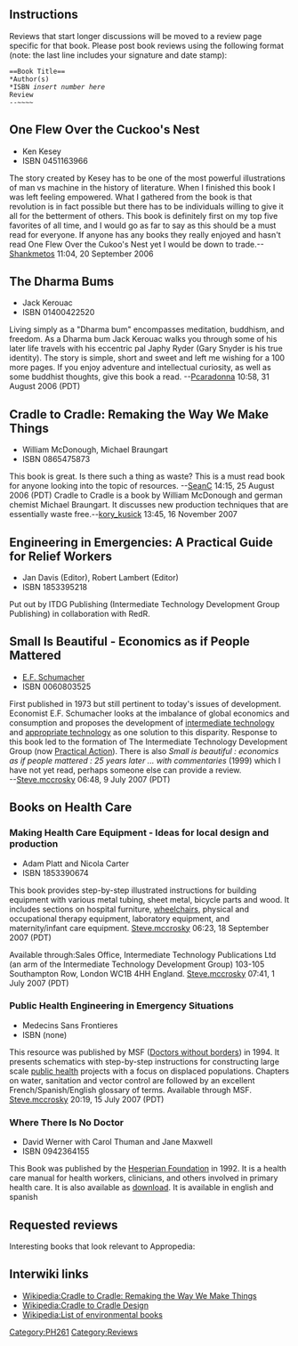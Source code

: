 ==Instructions==
Reviews that start longer discussions will be moved to a review page specific for that book.  Please post book reviews using the following format (note: the last line includes your signature and date stamp):
 <nowiki>==Book Title==</nowiki>
 *Author(s)
 *ISBN ''insert number here''
 Review
 <nowiki>--~~~~</nowiki>

==One Flew Over the Cuckoo's Nest==
*Ken Kesey
*ISBN 0451163966
The story created by Kesey has to be one of the most powerful illustrations of man vs machine in the history of literature. When I finished this book I was left feeling empowered. What I gathered from the book is that revolution is in fact possible but there has to be individuals willing to give it all for the betterment of others.  This book is definitely first on my top five favorites of all time, and I would go as far to say as this should be a must read for everyone. If anyone has any books they really enjoyed and hasn't read One Flew Over the Cukoo's Nest yet I would be down to trade.--[[User:Shankmetos|Shankmetos]] 11:04, 20 September 2006

==The Dharma Bums==
*Jack Kerouac
*ISBN 01400422520
Living simply as a "Dharma bum" encompasses meditation, buddhism, and freedom.  As a Dharma bum Jack Kerouac walks you through some of his later life travels with his eccentric pal Japhy Ryder (Gary Snyder is his true identity).  The story is simple, short and sweet and left me wishing for  a 100 more pages.  If you enjoy adventure and intellectual curiosity, as well as some buddhist thoughts, give this book a read. 
--[[User:Pcaradonna|Pcaradonna]] 10:58, 31 August 2006 (PDT)
 
==Cradle to Cradle: Remaking the Way We Make Things==
*William McDonough, Michael Braungart
*ISBN 0865475873
This book is great.  Is there such a thing as waste?  This is a must read book for anyone looking into the topic of resources.
--[[user:SeanC|SeanC]] 14:15, 25 August 2006 (PDT)
Cradle to Cradle is a book by William McDonough and german chemist Michael Braungart. It discusses new production techniques that are essentially waste free.--[[user:kory_kusick|kory_kusick]] 13:45, 16 November 2007
[[Category:PH261]]

==Engineering in Emergencies: A Practical Guide for Relief Workers==
* Jan Davis (Editor), Robert Lambert (Editor) 
* ISBN 1853395218
Put out by ITDG Publishing (Intermediate Technology Development Group Publishing) in collaboration with RedR.

==Small Is Beautiful - Economics as if People Mattered==
*[[E.F. Schumacher]]{{w|E.F. Schumacher}}
*ISBN 0060803525
First published in 1973 but still pertinent to today's issues of development. Economist E.F. Schumacher looks at the imbalance of global economics and consumption and proposes the development of [[intermediate technology]] and [[appropriate technology]] as one solution to this disparity. Response to this book led to the formation of The Intermediate Technology Development Group (now [[Practical Action]]{{w|Practical Action}}). There is also ''Small is beautiful : economics as if people mattered : 25 years later ... with commentaries'' (1999) which I have not yet read, perhaps someone else can provide a review.<br>
--[[User:Steve.mccrosky|Steve.mccrosky]] 06:48, 9 July 2007 (PDT)

==Books on Health Care==

===Making Health Care Equipment - Ideas for local design and production ===
*Adam Platt and Nicola Carter
*ISBN 1853390674 
This book provides step-by-step illustrated instructions for building equipment with various metal tubing, sheet metal, bicycle parts and wood. It includes sections on hospital furniture, [[wheelchairs]], physical and occupational therapy equipment, laboratory equipment, and maternity/infant care equipment. [[User:Steve.mccrosky|Steve.mccrosky]] 06:23, 18 September 2007 (PDT)

Available through:Sales Office, Intermediate Technology Publications Ltd (an arm of the Intermediate Technology Development Group) 103-105 Southampton Row, London WC1B 4HH England.
[[User:Steve.mccrosky|Steve.mccrosky]] 07:41, 1 July 2007 (PDT)

===Public Health Engineering in Emergency Situations===
*Medecins Sans Frontieres
*ISBN (none)
This resource was published by MSF ([[Doctors without borders]]{{w|Doctors without borders}}) in 1994. It presents schematics with step-by-step instructions for constructing large scale [[public health]] projects with a focus on displaced populations. Chapters on water, sanitation and vector control are followed by an excellent French/Spanish/English glossary of terms. Available through MSF. [[User:Steve.mccrosky|Steve.mccrosky]] 20:19, 15 July 2007 (PDT)

===Where There Is No Doctor===
*David Werner with Carol Thuman and Jane Maxwell
*ISBN 0942364155
This Book was published by the [http://www.hesperian.org/ Hesperian Foundation] in 1992. It is a health care manual for health workers, clinicians, and others involved in primary health care. It is 
also available as [http://www.hesperian.org/publications_download.php#wtnd download]. It is available in english and spanish

==Requested reviews==
Interesting books that look relevant to Appropedia:

==Interwiki links==

* [[Wikipedia:Cradle to Cradle: Remaking the Way We Make Things]]
* [[Wikipedia:Cradle to Cradle Design]]
* [[Wikipedia:List of environmental books]]


[[Category:Reviews]]